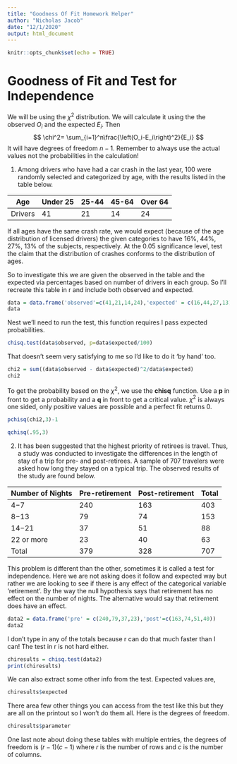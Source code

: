 ```yaml
---
title: "Goodness Of Fit Homework Helper"
author: "Nicholas Jacob"
date: "12/1/2020"
output: html_document
---
```


```r
knitr::opts_chunk$set(echo = TRUE)
```

# Goodness of Fit and Test for Independence

We will be using the $\chi^2$ distribution.  We will calculate it using the the observed $O_i$ and the expected $E_i$.  Then
$$
\chi^2= \sum_{i=1}^n\frac{\left(O_i-E_i\right)^2}{E_i}
$$
It will have degrees of freedom $n-1$.  Remember to always use the actual values not the probabilities in the calculation!


1. Among drivers who have had a car crash in the last year, 100 were randomly selected and categorized by age, with the results listed in the table below.

| Age     | Under 25 | 25-44 | 45-64 | Over 64 |
|---------|----------|-------|-------|---------|
| Drivers | 41       | 21    | 14    | 24      |

If all ages have the same crash rate, we would expect (because of the age distribution of licensed drivers) the given categories to have 16%, 44%, 27%, 13% of the subjects, respectively. At the 0.05 significance level, test the claim that the distribution of crashes conforms to the distribution of ages. 

So to investigate this we are given the observed in the table and the expected via percentages based on number of drivers in each group.  So I'll recreate this table in r and include both observed and expected.
```r
data = data.frame('observed'=c(41,21,14,24),'expected' = c(16,44,27,13))
data
```
Nest we'll need to run the test, this function requires I pass expected probabilities.
```r
chisq.test(data$observed, p=data$expected/100)
```
That doesn't seem very satisfying to me so I'd like to do it 'by hand' too.
```r
chi2 = sum((data$observed - data$expected)^2/data$expected)
chi2
```

To get the probability based on the $\chi^2$, we use the **chisq** function.  Use a **p** in front to get a probability and a **q** in front to get a critical value.  $\chi^2$ is always one sided, only positive values are possible and a perfect fit returns 0.
```r
pchisq(chi2,3)-1
```

```r
qchisq(.95,3)
```

2. It has been suggested that the highest priority of retirees is travel. Thus, a study was conducted to investigate the differences in the length of stay of a trip for pre- and post-retirees. A sample of 707 travelers were asked how long they stayed on a typical trip. The observed results of the study are found below.

| Number of Nights | Pre-retirement | Post-retirement | Total |
|------------------|----------------|-----------------|-------|
| 4−7              | 240            | 163             | 403   |
| 8−13             | 79             | 74              | 153   |
| 14−21            | 37             | 51              | 88    |
| 22 or more       | 23             | 40              | 63    |
| Total            | 379            | 328             | 707   |

This problem is different than the other, sometimes it is called a test for independence.  Here we are not asking does it follow and expected way but rather we are looking to see if there is any effect of the categorical variable 'retirement'.  By the way the null hypothesis says that retirement has no effect on the number of nights.  The alternative would say that retirement does have an effect.

```r
data2 = data.frame('pre' = c(240,79,37,23),'post'=c(163,74,51,40))
data2
```

I don't type in any of the totals because r can do that much faster than I can!  The test in r is not hard either.
```r
chiresults = chisq.test(data2)
print(chiresults)
```

We can also extract some other info from the test.  Expected values are,
```r
chiresults$expected
```
There area few other things you can access from the test like this but they are all on the printout so I won't do them all.  Here is the degrees of freedom.
```r
chiresults$parameter
```

One last note about doing these tables with multiple entries, the degrees of freedom is $(r-1)(c-1)$ where $r$ is the number of rows and $c$ is the number of columns.